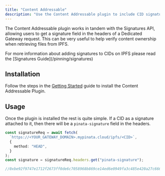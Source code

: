 ```yaml
---
title: "Content Addressable"
description: "Use the Content Addressable plugin to include CID signatures"
---
```


The Content Addressable plugin works in tandem with the Signatures API, allowing users to get a signature field in the headers of a Dedicated Gateway request. This can be very useful to help verify content ownership when retrieving files from IPFS.

<Note>
For more information about adding signatures to CIDs on IPFS please read the [Signatures Guide](/pinning/signatures)
</Note>

## Installation

Follow the steps in the [Getting Started](/gateways/plugins/getting-started) guide to install the Content Addressable Plugin.

## Usage

Once the plugin is installed the rest is quite simple. If a CID as a signature attached to it, then there will be a `pinata-signature` field in the headers.

```typescript
const signatureReq = await fetch(
  `https://<YOUR_GATEWAY_DOMAIN>.mypinata.cloud/ipfs/<CID>`,
  {
    method: "HEAD",
  }
);
const signature = signatureReq.headers.get("pinata-signature");

//0xbe92f9747e1712f2673ff0de6c7058968b869ce14ed6e0949fa3c485e420a27c66695401f56d3d3158fcbb6a5a7809e91acb9660dc00f31673d7efe6f77665b31c
```
